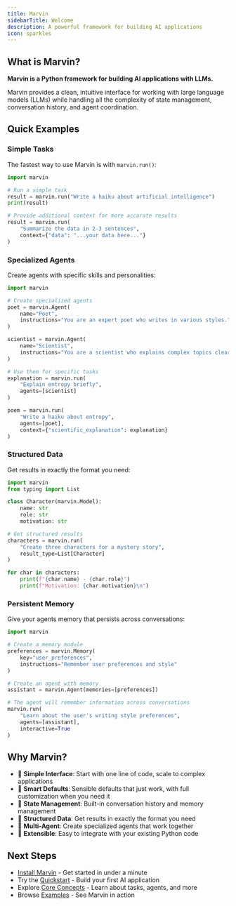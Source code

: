 ```yaml
---
title: Marvin
sidebarTitle: Welcome
description: A powerful framework for building AI applications
icon: sparkles
---
```


## What is Marvin?

**Marvin is a Python framework for building AI applications with LLMs.**

Marvin provides a clean, intuitive interface for working with large language models (LLMs) while handling all the complexity of state management, conversation history, and agent coordination.

## Quick Examples

### Simple Tasks

The fastest way to use Marvin is with `marvin.run()`:

```python
import marvin

# Run a simple task
result = marvin.run("Write a haiku about artificial intelligence")
print(result)

# Provide additional context for more accurate results
result = marvin.run(
    "Summarize the data in 2-3 sentences",
    context={"data": "...your data here..."}
)
```


### Specialized Agents

Create agents with specific skills and personalities:

```python
import marvin

# Create specialized agents
poet = marvin.Agent(
    name="Poet",
    instructions="You are an expert poet who writes in various styles."
)

scientist = marvin.Agent(
    name="Scientist",
    instructions="You are a scientist who explains complex topics clearly."
)

# Use them for specific tasks
explanation = marvin.run(
    "Explain entropy briefly",
    agents=[scientist]
)

poem = marvin.run(
    "Write a haiku about entropy",
    agents=[poet],
    context={"scientific_explanation": explanation}
)
```

### Structured Data

Get results in exactly the format you need:

```python
import marvin
from typing import List

class Character(marvin.Model):
    name: str
    role: str
    motivation: str

# Get structured results
characters = marvin.run(
    "Create three characters for a mystery story",
    result_type=List[Character]
)

for char in characters:
    print(f"{char.name} - {char.role}")
    print(f"Motivation: {char.motivation}\n")
```

### Persistent Memory

Give your agents memory that persists across conversations:

```python
import marvin

# Create a memory module
preferences = marvin.Memory(
    key="user_preferences",
    instructions="Remember user preferences and style"
)

# Create an agent with memory
assistant = marvin.Agent(memories=[preferences])

# The agent will remember information across conversations
marvin.run(
    "Learn about the user's writing style preferences",
    agents=[assistant],
    interactive=True
)
```

## Why Marvin?

- 🎯 **Simple Interface**: Start with one line of code, scale to complex applications
- 🧠 **Smart Defaults**: Sensible defaults that just work, with full customization when you need it
- 🔄 **State Management**: Built-in conversation history and memory management
- 📝 **Structured Data**: Get results in exactly the format you need
- 🤝 **Multi-Agent**: Create specialized agents that work together
- 🔌 **Extensible**: Easy to integrate with your existing Python code

## Next Steps

- [Install Marvin](/installation) - Get started in under a minute
- Try the [Quickstart](/quickstart) - Build your first AI application
- Explore [Core Concepts](/concepts) - Learn about tasks, agents, and more
- Browse [Examples](/examples) - See Marvin in action 